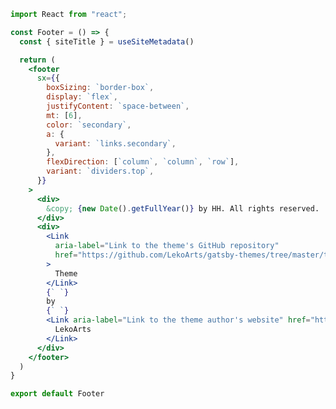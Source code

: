 ```jsx:title=src/components/footer.jsx
import React from "react";

const Footer = () => {
  const { siteTitle } = useSiteMetadata()

  return (
    <footer
      sx={{
        boxSizing: `border-box`,
        display: `flex`,
        justifyContent: `space-between`,
        mt: [6],
        color: `secondary`,
        a: {
          variant: `links.secondary`,
        },
        flexDirection: [`column`, `column`, `row`],
        variant: `dividers.top`,
      }}
    >
      <div>
        &copy; {new Date().getFullYear()} by HH. All rights reserved.
      </div>
      <div>
        <Link
          aria-label="Link to the theme's GitHub repository"
          href="https://github.com/LekoArts/gatsby-themes/tree/master/themes/gatsby-theme-minimal-blog"
        >
          Theme
        </Link>
        {` `}
        by
        {` `}
        <Link aria-label="Link to the theme author's website" href="https://www.lekoarts.de/en">
          LekoArts
        </Link>
      </div>
    </footer>
  )
}

export default Footer
```